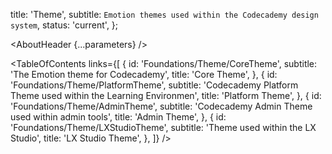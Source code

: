 

  title: 'Theme',
  subtitle: `Emotion themes used within the Codecademy design system`,
  status: 'current',
};

<Meta title="Foundations/Theme/About" />

<AboutHeader {...parameters} />

<TableOfContents
  links={[
    {
      id: 'Foundations/Theme/CoreTheme',
      subtitle:
        'The Emotion theme for Codecademy',
      title: 'Core Theme',
    },
    {
      id: 'Foundations/Theme/PlatformTheme',
      subtitle:
        'Codecademy Platform Theme used within the Learning Environmen',
      title: 'Platform Theme',
    },
    {
      id: 'Foundations/Theme/AdminTheme',
      subtitle:
        'Codecademy Admin Theme used within admin tools',
      title: 'Admin Theme',
    },
    {
      id: 'Foundations/Theme/LXStudioTheme',
      subtitle: 'Theme used within the LX Studio',
      title: 'LX Studio Theme',
    },
  ]}
/>
